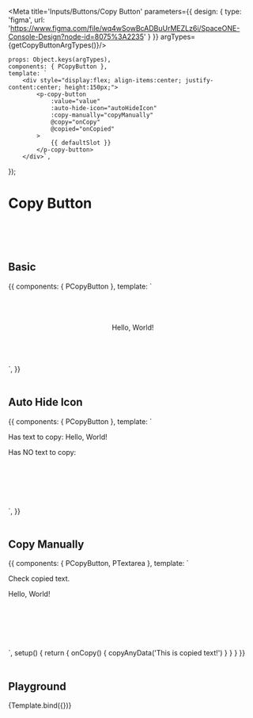 




<Meta title='Inputs/Buttons/Copy Button' parameters={{
    design: {
        type: 'figma',
        url: 'https://www.figma.com/file/wq4wSowBcADBuUrMEZLz6i/SpaceONE-Console-Design?node-id=8075%3A2235'
    }
}} argTypes={getCopyButtonArgTypes()}/>

    props: Object.keys(argTypes),
    components: { PCopyButton },
    template: `
        <div style="display:flex; align-items:center; justify-content:center; height:150px;">
            <p-copy-button
                :value="value"
                :auto-hide-icon="autoHideIcon"
                :copy-manually="copyManually"
                @copy="onCopy"
                @copied="onCopied"
            >
                {{ defaultSlot }}
            </p-copy-button>
        </div>`,
});

# Copy Button

<br/>
<br/>
<br/>

## Basic

<Canvas>
    <Story name="Basic">
        {{
    components: { PCopyButton },
    template: `
    <div style="display:flex; align-items:center; justify-content:center; height:150px;">
        <p-copy-button>
            Hello, World!
        </p-copy-button>
    </div>`,
        }}
    </Story>
</Canvas>

<br/>
<br/>

## Auto Hide Icon

<Canvas>
    <Story name="Auto Hide Icon">
        {{
            components: { PCopyButton },
            template: `
    <div style="height:150px;">
        <p class="mb-4 text-xl">Has text to copy:
            <p-copy-button auto-hide-icon>
                Hello, World!
            </p-copy-button>
        </p>
        <p class="my-4 text-xl">Has NO text to copy:
            <p-copy-button auto-hide-icon></p-copy-button>
        </p>
    </div>`,
        }}
    </Story>
</Canvas>

<br/>
<br/>

## Copy Manually

<Canvas>
    <Story name="Copy Manually">
        {{
            components: { PCopyButton, PTextarea },
            template: `
    <div style="height:150px;">
        <p class="mb-4 text-xl">Check copied text.</p>
        <p-textarea class="mb-4" />
        <p-copy-button copy-manually @copy="onCopy">Hello, World!</p-copy-button>
    </div>`,
            setup() {
                return {
                    onCopy() {
                        copyAnyData('This is copied text!')
                    }
                }
            }
        }}
    </Story>
</Canvas>

<br/>
<br/>

## Playground

<Canvas>
    <Story name="Playground" height="150px">
        {Template.bind({})}
    </Story>
</Canvas>

<ArgsTable story="Playground" />
